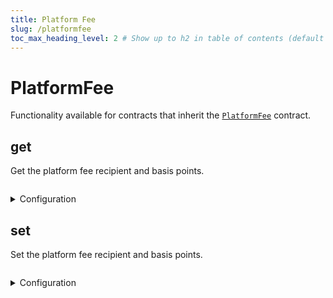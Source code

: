 ```yaml
---
title: Platform Fee
slug: /platformfee
toc_max_heading_level: 2 # Show up to h2 in table of contents (default is up to h3)
---
```


# PlatformFee

Functionality available for contracts that
inherit the [`PlatformFee`](/contracts/PlatformFee) contract.

## get

Get the platform fee recipient and basis points.

```csharp

```

<details>
    <summary>Configuration</summary>
    <div>

### Return Value

Returns an object containing the platform fee recipient and basis points.

```csharp

```

</div>
</details>

## set

Set the platform fee recipient and basis points.

```csharp

```

<details>
    <summary>Configuration</summary>
    <div>

#### platform_fee_basis_points

The percentage fee to take, in basis points. For example, 100 basis points is 1%.

Must be a `number`.

#### platform_fee_recipient

The wallet address that will receive the platform fees.

Must be a `string`.

</div>
</details>
